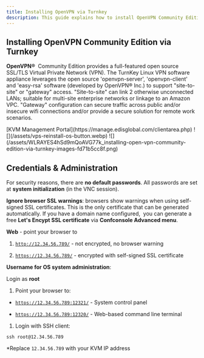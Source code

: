 ```yaml
---
title: Installing OpenVPN via Turnkey
description: This guide explains how to install OpenVPN Community Edition via Turnkey on a VPS.
---
```


## Installing OpenVPN Community Edition via Turnkey

**OpenVPN®**  Community Edition provides a full-featured open source SSL/TLS Virtual Private Network (VPN). The TurnKey Linux VPN software appliance leverages the open source 'openvpn-server', 'openvpn-client' and 'easy-rsa' software (developed by OpenVPN® Inc.) to support "site-to-site" or "gateway" access. "Site-to-site" can link 2 otherwise unconnected LANs; suitable for multi-site enterprise networks or linkage to an Amazon VPC. "Gateway" configuration can secure traffic across public and/or insecure wifi connections and/or provide a secure solution for remote work scenarios.

<Steps>
  <Step title="Log in to your">
    [KVM Management Portal](https://manage.edisglobal.com/clientarea.php)
  </Step>

  <Step title="Locate your VPS in the Services tab">

  </Step>

  <Step title="Click &#x22;AutoInstall OS&#x22;">
    ![](/assets/vps-reinstall-os-button.webp)
  </Step>

  <Step title="Click on the &#x22;Turnkey Images&#x22; tab" />

  <Step title="Select OpenVPN from the dropdown" />

  <Step title="Click &#x22;Start the installation&#x22;">
    ![](/assets/WLRAYES4hSd9mQoAVG77k_installing-open-vpn-community-edition-via-turnkey-images-fd71b5cc8f.png)
  </Step>

  <Step title="Start a VNC session and finish the installation / configuration of the appliance accordingly." />
</Steps>

###

## Credentials & Administration

For security reasons, there are **no default passwords**. All passwords are set at **system initialization** (in the VNC session).

**Ignore browser SSL warnings**: browsers show warnings when using self-signed SSL certificates. This is the only certificate that can be generated automatically. If you have a domain name configured,  you can generate a free **Let's Encypt SSL certificate** via **Confconsole Advanced menu**.

**Web** - point your browser to

1. [`http://12.34.56.789/`](http://12.34.56.789/) - not encrypted, no browser warning

2. [`https://12.34.56.789/`](https://12.34.56.789/) - encrypted with self-signed SSL certificate

**Username for OS system administration**:

Login as **root**

1. Point your browser to:

* [`https://12.34.56.789:12321/`](https://12.34.56.789:12321/) - System control panel

* [`https://12.34.56.789:12320/`](https://12.34.56.789:12320/) - Web-based command line terminal

1. Login with SSH client:

```shell
ssh root@12.34.56.789
```

\*Replace `12.34.56.789` with your KVM IP address